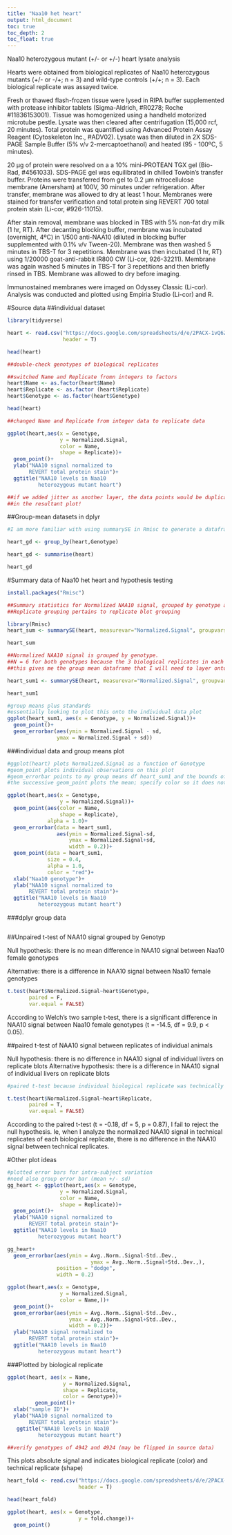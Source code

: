 ```yaml
---
title: "Naa10 het heart"
output: html_document
toc: true
toc_depth: 2
toc_float: true
---
```


Naa10 heterozygous mutant (+/- or +/-) heart lysate analysis

Hearts were obtained from biological replicates of Naa10 heterozygous mutants (+/- or -/+; n = 3) and wild-type controls (+/+; n = 3). Each biological replicate was assayed twice.

Fresh or thawed flash-frozen tissue were lysed in RIPA buffer supplemented with protease inhibitor tablets (Sigma-Aldrich, #R0278; Roche #11836153001). Tissue was
homogenized using a handheld motorized microtube pestle. Lysate was then cleared after centrifugation (15,000 rcf, 20 minutes). Total protein was quantified using Advanced Protein Assay Reagent (Cytoskeleton Inc., #ADV02). Lysate was then diluted in 2X SDS-PAGE Sample Buffer (5% v/v 2-mercaptoethanol) and heated (95 - 100ºC, 5 minutes).

20 µg of protein were resolved on a a 10% mini-PROTEAN TGX gel (Bio-Rad, #4561033). SDS-PAGE gel was equilibrated in chilled Towbin's transfer buffer. Proteins were transferred from gel to 0.2 µm nitrocellulose membrane (Amersham) at 100V, 30 minutes under refrigeration. After transfer, membrane was allowed to dry at least 1 hour. Membranes were stained for transfer verification and total protein sing REVERT 700 total protein stain (Li-cor, #926-11015).

After stain removal, membrane was blocked in TBS with 5% non-fat dry milk (1 hr, RT). After decanting blocking buffer, membrane was incubated (overnight, 4ºC) in 1/500 anti-NAA10 (diluted in blocking buffer supplemented with 0.1% v/v Tween-20). Membrane was then washed 5 minutes in TBS-T for 3 repetitions. Membrane was then incubated (1 hr, RT) using 1/20000 goat-anti-rabbit IR800 CW (Li-cor, 926-32211). Membrane was again washed 5 minutes in TBS-T for 3 repetitions and then briefly rinsed in TBS. Membrane was allowed to dry before imaging.

Immunostained membranes were imaged on Odyssey Classic (Li-cor). Analysis was conducted and plotted using Empiria Studio (Li-cor) and R.

#Source data
##individual dataset
```r
library(tidyverse)

heart <- read.csv("https://docs.google.com/spreadsheets/d/e/2PACX-1vQ6Zsk-kGVqB3DlzX_VtZE5cRNqqM5NX5rfdp5t1kuEkH6PAKf76ozEFmqklqKIFZqWvjzcx_mOV5K6/pub?gid=0&single=true&output=csv",
                  header = T)


```

```r
head(heart)

##double-check genotypes of biological replicates
```


```r
##switched Name and Replicate fromn integers to factors
heart$Name <- as.factor(heart$Name)
heart$Replicate <- as.factor (heart$Replicate)
heart$Genotype <- as.factor(heart$Genotype)

head(heart)

##changed Name and Replicate from integer data to replicate data
```
```r
ggplot(heart,aes(x = Genotype,
                 y = Normalized.Signal,
                 color = Name,
                 shape = Replicate))+
  geom_point()+
  ylab("NAA10 signal normalized to
       REVERT total protein stain")+
  ggtitle("NAA10 levels in Naa10
          heterozygous mutant heart")

##if we added jitter as another layer, the data points would be duplicated
##in the resultant plot!
```




##Group-mean datasets in dplyr
```r
#I am more familiar with using summarySE in Rmisc to generate a dataframe that contains group means

heart_gd <- group_by(heart,Genotype)

heart_gd <- summarise(heart)

heart_gd
```


#Summary data of Naa10 het heart and hypothesis testing
```r
install.packages("Rmisc")
```

```r
##Summary statistics for Normalized NAA10 signal, grouped by genotype and technical replicate
##Replicate grouping pertains to replicate blot grouping

library(Rmisc)
heart_sum <- summarySE(heart, measurevar="Normalized.Signal", groupvars=c("Genotype","Replicate"))

heart_sum
```



```r
##Normalized NAA10 signal is grouped by genotype.
##N = 6 for both genotypes because the 3 biological replicates in each genotype were assayed twice
##this gives me the group mean dataframe that I will need to layer onto the plot of individual observartions

heart_sum1 <- summarySE(heart, measurevar="Normalized.Signal", groupvars=c("Genotype"))

heart_sum1
```

```r
#group means plus standards
#essentially looking to plot this onto the individual data plot
ggplot(heart_sum1, aes(x = Genotype, y = Normalized.Signal))+
  geom_point()+
  geom_errorbar(aes(ymin = Normalized.Signal - sd,
                ymax = Normalized.Signal + sd))
```

###individual data and group means plot
```r
#ggplot(heart) plots Normalized.Signal as a function of Genotype
#geom_point plots individual observations on this plot
#geom_errorbar points to my group means df heart_sum1 and the bounds of the mean+/- standard error bar
#the successive geom_point plots the mean; specify color so it does not conflict with the color call in the first geom_point

ggplot(heart,aes(x = Genotype,
                 y = Normalized.Signal))+
  geom_point(aes(color = Name,
                 shape = Replicate),
             alpha = 1.0)+
  geom_errorbar(data = heart_sum1,
                aes(ymin = Normalized.Signal-sd,
                    ymax = Normalized.Signal+sd,
                    width = 0.2))+
  geom_point(data = heart_sum1,
             size = 0.4,
             alpha = 1.0,
             color = "red")+
  xlab("Naa10 genotype")+
  ylab("NAA10 signal normalized to
       REVERT total protein stain")+
  ggtitle("NAA10 levels in Naa10
          heterozygous mutant heart")
```





###dplyr group data
```r

```



##Unpaired t-test of NAA10 signal grouped by Genotyp

Null hypothesis: there is no mean difference in NAA10 signal between Naa10 female
genotypes

Alternative: there is a difference in NAA10 signal between Naa10 female genotypes
```r
t.test(heart$Normalized.Signal~heart$Genotype,
       paired = F,
       var.equal = FALSE)
```


According to Welch's two sample t-test, there is a significant difference in
NAA10 signal between Naa10 female genotypes (t = -14.5, df = 9.9, p < 0.05).


##paired t-test of NAA10 signal between replicates of individual animals

Null hypothesis: there is no difference in NAA10 signal of individual livers on replicate blots
Alternative hypothesis: there is a difference in NAA10 signal of individual livers on replicate blots

```r
#paired t-test because individual biological replicate was technically replicated twice

t.test(heart$Normalized.Signal~heart$Replicate,
       paired = T,
       var.equal = FALSE)
```
According to the paired t-test (t = -0.18, df = 5, p = 0.87),
I fail to reject the null hypothesis. Ie, when I analyze the normalized NAA10 signal
in technical replicates of each biological replicate, there is no difference in the
NAA10 signal between technical replicates.

#Other plot ideas
```r
#plotted error bars for intra-subject variation
#need also group error bar (mean +/- sd)
gg_heart <- ggplot(heart,aes(x = Genotype,
                 y = Normalized.Signal,
                 color = Name,
                 shape = Replicate))+
  geom_point()+
  ylab("NAA10 signal normalized to
       REVERT total protein stain")+
  ggtitle("NAA10 levels in Naa10
          heterozygous mutant heart")

gg_heart+
  geom_errorbar(aes(ymin = Avg..Norm..Signal-Std..Dev.,
                           ymax = Avg..Norm..Signal+Std..Dev.,),
                position = "dodge",
                width = 0.2)

```

```r
ggplot(heart,aes(x = Genotype,
                 y = Normalized.Signal,
                 color = Name,))+
  geom_point()+
  geom_errorbar(aes(ymin = Avg..Norm..Signal-Std..Dev.,
                    ymax = Avg..Norm..Signal+Std..Dev.,
                    width = 0.2))+
  ylab("NAA10 signal normalized to
       REVERT total protein stain")+
  ggtitle("NAA10 levels in Naa10
          heterozygous mutant heart")
```


###Plotted by biological replicate
```r
ggplot(heart, aes(x = Name,
                  y = Normalized.Signal,
                  shape = Replicate,
                  color = Genotype))+
         geom_point()+
  xlab("sample ID")+
  ylab("NAA10 signal normalized to
       REVERT total protein stain")+
   ggtitle("NAA10 levels in Naa10
          heterozygous mutant heart")

##verify genotypes of 4942 and 4924 (may be flipped in source data)
```




This plots absolute signal and indicates biological replicate (color) and
technical replicate (shape)


```r
heart_fold <- read.csv("https://docs.google.com/spreadsheets/d/e/2PACX-1vQ6Zsk-kGVqB3DlzX_VtZE5cRNqqM5NX5rfdp5t1kuEkH6PAKf76ozEFmqklqKIFZqWvjzcx_mOV5K6/pub?gid=194880494&single=true&output=csv",
                       header = T)

head(heart_fold)
```

```r
ggplot(heart, aes(x = Genotype,
                       y = fold.change))+
  geom_point()

```
